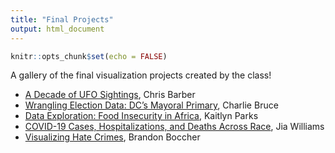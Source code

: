 ```yaml
---
title: "Final Projects"
output: html_document
---
```


```r
knitr::opts_chunk$set(echo = FALSE)
```

A gallery of the final visualization projects created by the class!

* [A Decade of UFO Sightings](../projects/Barber_FinalUFO/), Chris Barber
* [Wrangling Election Data: DC's Mayoral Primary](../projects/Bruce_FinalProject/), Charlie Bruce
* [Data Exploration: Food Insecurity in Africa](../projects/PARKS_FinalProject/), Kaitlyn Parks
* [COVID-19 Cases, Hospitalizations, and Deaths Across Race](../projects/williams_finalproject/), Jia Williams
* [Visualizing Hate Crimes](../projects/Boccher_Final_Project/), Brandon Boccher
